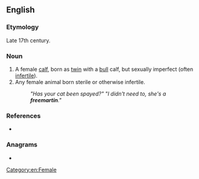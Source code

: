 ==English==

{{wikipedia}}

===Etymology===
Late 17th century. {{unk|en|title=Etymology unknown.}}

===Noun===
{{en-noun}}

# A female [[calf]], born as [[twin]] with a [[bull]] calf, but sexually imperfect (often [[infertile]]).
# Any female animal born sterile or otherwise infertile.
#:'' "Has your cat been spayed?" "I didn't need to, she's a '''freemartin'''."''

===References===
* {{R:Websters}}

===Anagrams===
* {{anagrams|en|a=aeefimnrrt|interframe}}

[[Category:en:Female]]